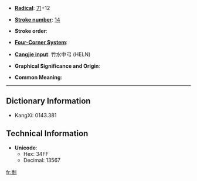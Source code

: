 * '''[[Index:Chinese radical| Radical]]''': [[Index:Chinese radical/刀|刀]]+12

* '''[[Index:Chinese total strokes|Stroke number]]''': [[Index:Chinese total strokes/14|14]]

* '''Stroke order''': 

* '''[[Index:Chinese four corner|Four-Corner System]]''': 

* '''[[Index:Chinese Cangjie|Cangjie input]]''': 竹水中弓 (HELN)

* '''Graphical Significance and Origin''': 

* '''Common Meaning''': 

----

== Dictionary Information ==

* KangXi: 0143.381

== Technical Information ==

* '''Unicode''':
** Hex: 34FF
** Decimal: 13567

[[fr:㓿]]